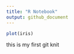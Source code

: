 ```yaml
---
title: "R Notebook"
output: github_document
---
```


```r
plot(iris)
```
this is my first git knit






